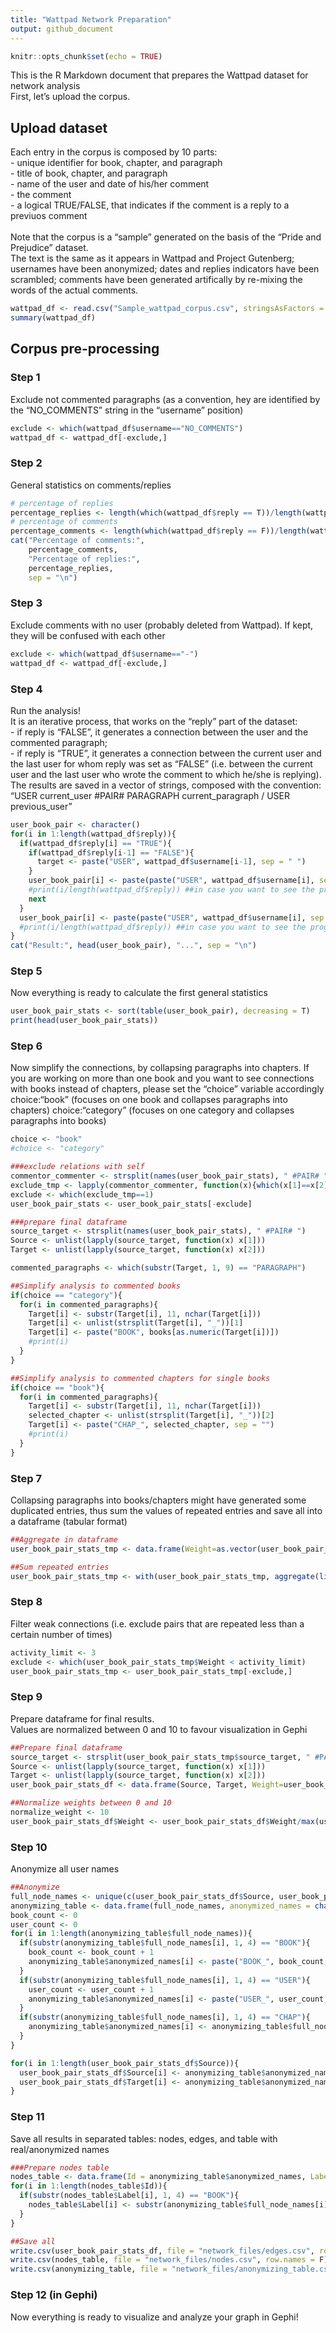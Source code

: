 ```yaml
---
title: "Wattpad Network Preparation"
output: github_document
---
```


```r
knitr::opts_chunk$set(echo = TRUE)
```

This is the R Markdown document that prepares the Wattpad dataset for network analysis<br/>
First, let's upload the corpus.

## Upload dataset

Each entry in the corpus is composed by 10 parts:<br/>
- unique identifier for book, chapter, and paragraph<br/>
- title of book, chapter, and paragraph<br/>
- name of the user and date of his/her comment<br/>
- the comment<br/>
- a logical TRUE/FALSE, that indicates if the comment is a reply to a previuos comment<br/>
<br/>
Note that the corpus is a "sample" generated on the basis of the "Pride and Prejudice" dataset.<br/>
The text is the same as it appears in Wattpad and Project Gutenberg; usernames have been anonymized; dates and replies indicators have been scrambled; comments have been generated artifically by re-mixing the words of the actual comments. 

```r
wattpad_df <- read.csv("Sample_wattpad_corpus.csv", stringsAsFactors = F)
summary(wattpad_df)
```

## Corpus pre-processing
### Step 1

Exclude not commented paragraphs (as a convention, hey are identified by the "NO_COMMENTS" string in the "username" position)

```r
exclude <- which(wattpad_df$username=="NO_COMMENTS")
wattpad_df <- wattpad_df[-exclude,]
```

### Step 2

General statistics on comments/replies

```r
# percentage of replies
percentage_replies <- length(which(wattpad_df$reply == T))/length(wattpad_df$reply)*100
# percentage of comments
percentage_comments <- length(which(wattpad_df$reply == F))/length(wattpad_df$reply)*100
cat("Percentage of comments:",
    percentage_comments,
    "Percentage of replies:",
    percentage_replies,
    sep = "\n")
```

### Step 3

Exclude comments with no user (probably deleted from Wattpad). If kept, they will be confused with each other

```r
exclude <- which(wattpad_df$username=="-")
wattpad_df <- wattpad_df[-exclude,]
```

### Step 4

Run the analysis!<br/>
It is an iterative process, that works on the "reply" part of the dataset:<br/>
- if reply is "FALSE", it generates a connection between the user and the commented paragraph;<br/>
- if reply is "TRUE", it generates a connection between the current user and the last user for whom reply was set as "FALSE" (i.e. between the current user and the last user who wrote the comment to which he/she is replying).<br/>
The results are saved in a vector of strings, composed with the convention: "USER current_user #PAIR# PARAGRAPH current_paragraph / USER previous_user"

```r
user_book_pair <- character()
for(i in 1:length(wattpad_df$reply)){
  if(wattpad_df$reply[i] == "TRUE"){
    if(wattpad_df$reply[i-1] == "FALSE"){
      target <- paste("USER", wattpad_df$username[i-1], sep = " ")
    }
    user_book_pair[i] <- paste(paste("USER", wattpad_df$username[i], sep = " "), target, sep = " #PAIR# ")
    #print(i/length(wattpad_df$reply)) ##in case you want to see the progress...
    next
  }
  user_book_pair[i] <- paste(paste("USER", wattpad_df$username[i], sep = " "), paste("PARAGRAPH ", wattpad_df$bookID[i], "_", wattpad_df$chapterID[i], "_", wattpad_df$paragraphID[i], sep = ""), sep = " #PAIR# ")
  #print(i/length(wattpad_df$reply)) ##in case you want to see the progress...
}
cat("Result:", head(user_book_pair), "...", sep = "\n")
```

### Step 5

Now everything is ready to calculate the first general statistics

```r
user_book_pair_stats <- sort(table(user_book_pair), decreasing = T)
print(head(user_book_pair_stats))
```

### Step 6

Now simplify the connections, by collapsing paragraphs into chapters.
If you are working on more than one book and you want to see connections with books instead of chapters, please set the "choice" variable accordingly
choice:"book" (focuses on one book and collapses paragraphs into chapters)
choice:"category" (focuses on one category and collapses paragraphs into books)

```r
choice <- "book"
#choice <- "category"

###exclude relations with self
commentor_commenter <- strsplit(names(user_book_pair_stats), " #PAIR# ")
exclude_tmp <- lapply(commentor_commenter, function(x){which(x[1]==x[2])})
exclude <- which(exclude_tmp==1)
user_book_pair_stats <- user_book_pair_stats[-exclude]

###prepare final dataframe
source_target <- strsplit(names(user_book_pair_stats), " #PAIR# ")
Source <- unlist(lapply(source_target, function(x) x[1]))
Target <- unlist(lapply(source_target, function(x) x[2]))

commented_paragraphs <- which(substr(Target, 1, 9) == "PARAGRAPH")

##Simplify analysis to commented books
if(choice == "category"){
  for(i in commented_paragraphs){
    Target[i] <- substr(Target[i], 11, nchar(Target[i]))
    Target[i] <- unlist(strsplit(Target[i], "_"))[1]
    Target[i] <- paste("BOOK", books[as.numeric(Target[i])])
    #print(i)
  }
}

##Simplify analysis to commented chapters for single books
if(choice == "book"){
  for(i in commented_paragraphs){
    Target[i] <- substr(Target[i], 11, nchar(Target[i]))      
    selected_chapter <- unlist(strsplit(Target[i], "_"))[2]
    Target[i] <- paste("CHAP_", selected_chapter, sep = "")
    #print(i)
  }
}

```

### Step 7

Collapsing paragraphs into books/chapters might have generated some duplicated entries, thus sum the values of repeated entries and save all into a dataframe (tabular format)

```r
##Aggregate in dataframe
user_book_pair_stats_tmp <- data.frame(Weight=as.vector(user_book_pair_stats), source_target = paste(Source, Target, sep = " #PAIR# "), stringsAsFactors = F)

##Sum repeated entries
user_book_pair_stats_tmp <- with(user_book_pair_stats_tmp, aggregate(list(Weight = Weight), list(source_target = source_target), sum))
```

### Step 8

Filter weak connections (i.e. exclude pairs that are repeated less than a certain number of times)

```r
activity_limit <- 3
exclude <- which(user_book_pair_stats_tmp$Weight < activity_limit)
user_book_pair_stats_tmp <- user_book_pair_stats_tmp[-exclude,]
```

### Step 9

Prepare dataframe for final results.<br/>
Values are normalized between 0 and 10 to favour visualization in Gephi

```r
##Prepare final dataframe
source_target <- strsplit(user_book_pair_stats_tmp$source_target, " #PAIR# ")
Source <- unlist(lapply(source_target, function(x) x[1]))
Target <- unlist(lapply(source_target, function(x) x[2]))
user_book_pair_stats_df <- data.frame(Source, Target, Weight=user_book_pair_stats_tmp$Weight, Type="directed", stringsAsFactors = F)

##Normalize weights between 0 and 10
normalize_weight <- 10
user_book_pair_stats_df$Weight <- user_book_pair_stats_df$Weight/max(user_book_pair_stats_df$Weight)*normalize_weight
```

### Step 10

Anonymize all user names

```r
##Anonymize
full_node_names <- unique(c(user_book_pair_stats_df$Source, user_book_pair_stats_df$Target))
anonymizing_table <- data.frame(full_node_names, anonymized_names = character(length(full_node_names)), stringsAsFactors = F)
book_count <- 0
user_count <- 0
for(i in 1:length(anonymizing_table$full_node_names)){
  if(substr(anonymizing_table$full_node_names[i], 1, 4) == "BOOK"){
    book_count <- book_count + 1
    anonymizing_table$anonymized_names[i] <- paste("BOOK_", book_count, sep = "")
  }
  if(substr(anonymizing_table$full_node_names[i], 1, 4) == "USER"){
    user_count <- user_count + 1
    anonymizing_table$anonymized_names[i] <- paste("USER_", user_count, sep = "")
  }
  if(substr(anonymizing_table$full_node_names[i], 1, 4) == "CHAP"){
    anonymizing_table$anonymized_names[i] <- anonymizing_table$full_node_names[i]
  }
}

for(i in 1:length(user_book_pair_stats_df$Source)){
  user_book_pair_stats_df$Source[i] <- anonymizing_table$anonymized_names[which(anonymizing_table$full_node_names == user_book_pair_stats_df$Source[i])]
  user_book_pair_stats_df$Target[i] <- anonymizing_table$anonymized_names[which(anonymizing_table$full_node_names == user_book_pair_stats_df$Target[i])]
}

```

### Step 11

Save all results in separated tables: nodes, edges, and table with real/anonymized names

```r
###Prepare nodes table
nodes_table <- data.frame(Id = anonymizing_table$anonymized_names, Label = anonymizing_table$anonymized_names, group = substr(anonymizing_table$anonymized_names, 1, 1), stringsAsFactors = F)
for(i in 1:length(nodes_table$Id)){
  if(substr(nodes_table$Label[i], 1, 4) == "BOOK"){
    nodes_table$Label[i] <- substr(anonymizing_table$full_node_names[i], 6, nchar(anonymizing_table$full_node_names[i]))
  }
}

##Save all
write.csv(user_book_pair_stats_df, file = "network_files/edges.csv", row.names = F)
write.csv(nodes_table, file = "network_files/nodes.csv", row.names = F)
write.csv(anonymizing_table, file = "network_files/anonymizing_table.csv", row.names = F)
```

### Step 12 (in Gephi)

Now everything is ready to visualize and analyze your graph in Gephi!